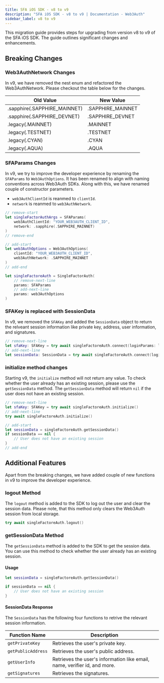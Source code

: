 ```yaml
---
title: SFA iOS SDK - v8 to v9
description: "SFA iOS SDK - v8 to v9 | Documentation - Web3Auth"
sidebar_label: v8 to v9
---
```


This migration guide provides steps for upgrading from version v8 to v9 of the SFA iOS SDK. The
guide outlines significant changes and enhancements.

## Breaking Changes

### Web3AuthNetwork Changes

In v9, we have removed the nest enum and refactored the Web3AuthNetwork. Please checkout the table
below for the changes.

| Old Value                    | New Value         |
| ---------------------------- | ----------------- |
| .sapphire(.SAPPHIRE_MAINNET) | .SAPPHIRE_MAINNET |
| .sapphire(.SAPPHIRE_DEVNET)  | .SAPPHIRE_DEVNET  |
| .legacy(.MAINNET)            | .MAINNET          |
| .legacy(.TESTNET)            | .TESTNET          |
| .legacy(.CYAN)               | .CYAN             |
| .legacy(.AQUA)               | .AQUA             |

### SFAParams Changes

In v9, we try to improve the developer experience by renaming the `SFAParams` to `Web3AuthOptions`.
It has been renamed to align with naming conventions across Web3Auth SDKs. Along with this, we have
renamed couple of constructor parameters.

- `web3AuthClientId` is reanmed to `clientId`.
- `network` is reanmed to `web3AuthNetwork`.

```swift
// remove-start
let singleFactorAuthArgs = SFAParams(
    web3AuthClientId: "YOUR_WEB3AUTH_CLIENT_ID",
    network: .sapphire(.SAPPHIRE_MAINNET)
)
// remove-end

// add-start
let web3AuthOptions = Web3AuthOptions(
    clientId: "YOUR_WEB3AUTH_CLIENT_ID",
    web3AuthNetwork: .SAPPHIRE_MAINNET
)
// add-end

let singleFactoreAuth = SingleFactorAuth(
    // remove-next-line
    params: SFAParams
    // add-next-line
    params: web3AuthOptions
)
```

### SFAKey is replaced with SessionData

In v9, we removed the `SFAKey` and added the `SessionData` object to return the relveant session
information like private key, address, user information, and signatures.

```swift
// remove-next-line
let sfaKey: SFAKey = try await singleFactoreAuth.connect(loginParams: loginParams)
// add-next-line
let sessionData: SessionData = try await singleFactoreAuth.connect(loginParams: loginParams)
```

### initialize method changes

Starting v9, the `initialize` method will not return any value. To check whether the user already
has an existing session, please use the `getSessionData` method. The `getSessionData` method will
return `nil` if the user does not have an existing session.

```swift
// remove-next-line
let sfaKey: SFAKey = try await singleFactoreAuth.initialize()
// add-next-line
try await singleFactoreAuth.initialize()

// add-start
let sessionData = singleFactoreAuth.getSessionData()
if sessionData == nil {
    // User does not have an existing session
}
// add-end
```

## Additional Features

Apart from the breaking changes, we have added couple of new functions in v9 to improve the
developer experience.

### logout Method

The `logout` method is added to the SDK to log out the user and clear the session data. Please note,
that this method only clears the Web3Auth session from local storage.

```swift
try await singleFactoreAuth.logout()
```

### getSessionData Method

The `getSessionData` method is added to the SDK to get the session data. You can use this method to
check whether the user already has an existing session.

#### Usage

```swift
let sessionData = singleFactoreAuth.getSessionData()

if sessionData == nil {
    // User does not have an existing session
}
```

#### SessionData Response

The `SessionData` has the following four functions to retrive the relevant session information.

| Function Name      | Description                                                               |
| ------------------ | ------------------------------------------------------------------------- |
| `getPrivateKey`    | Retrieves the user's private key.                                         |
| `getPublicAddress` | Retrieves the user's public address.                                      |
| `getUserInfo`      | Retrieves the user's information like email, name, verifier id, and more. |
| `getSignatures`    | Retrieves the signatures.                                                 |
